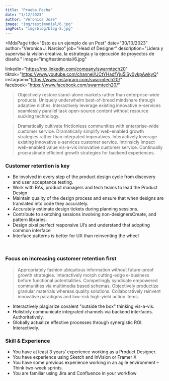 ```yaml
---
title: "Prueba Fecha"
date: "1/12/2023"
author: "Veronica Jose"
image: "img/testimonial/6.jpg"
imgPost: "img/blog/blog-2.jpg"
---
```


<MdxPage 
title="Esto es un ejemplo de un Post"
date="30/10/2023"
author="Veronica J. Narciso"
job="Head of Designer"
description="Lidera y supervisa la visión creativa, la estrategia y la ejecución de proyectos de diseño."
image="img/testimonial/6.jpg"

linkedin="https://mx.linkedin.com/company/swarmtech20"
tiktok="https://www.youtube.com/channel/UCtYHadfYju5iSy0ykpAwkyQ"
instagram="https://www.instagram.com/swarmtech20/"
facebook="https://www.facebook.com/swarmtech20/"
>

> Objectively restore stand-alone markets rather than enterprise-wide products. 
Uniquely underwhelm best-of-breed mindshare through adaptive niches. 
Interactively leverage existing innovative e-services seamlessly parallel task open-source content without resource sucking technology.

> Dramatically cultivate frictionless communities with enterprise-wide customer service. 
Dramatically simplify web-enabled growth strategies rather than integrated imperatives. 
Interactively leverage existing innovative e-services customer service. 
Intrinsicly impact web-enabled value vis-a-vis innovative customer service. 
Continually procrastinate efficient growth strategies for backend experiences.

### Customer retention is key

- Be involved in every step of the product design cycle from discovery and user acceptance testing.
- Work with BAs, product managers and tech teams to lead the Product Design
- Maintain quality of the design process and ensure that when designs are translated into code they accurately.
- Accurately estimate design tickets during planning sessions.
- Contribute to sketching sessions involving non-designersCreate, and pattern libraries.
- Design pixel perfect responsive UI’s and understand that adopting common interface
- Interface patterns is better for UX than reinventing the wheel

<MdxPageImagen1 image1="img/tab-feature-img-4.png"/><br />

### Focus on increasing customer retention first

> Appropriately fashion ubiquitous information without future-proof growth strategies. 
Interactively morph cutting-edge e-business before functional potentialities. 
Compellingly syndicate empowered communities via multimedia based schemas. 
Objectively productize granular materials whereas quality solutions. 
Collaboratively reinvent innovative paradigms and low-risk high-yield action items.

- Interactively plagiarize covalent "outside the box" thinking vis-a-vis.
- Holisticly communicate integrated channels via backend interfaces. Authoritatively.
- Globally actualize effective processes through synergistic ROI. Interactively.


### Skill & Experience

- You have at least 3 years’ experience working as a Product Designer.
- You have experience using Sketch and InVision or Framer X
- You have some previous experience working in an agile environment – Think two-week sprints.
- You are familiar using Jira and Confluence in your workflow
                                
<MdxPageImagen2 image2="img/tab-feature-img-4.png"/><br />
</MdxPage>